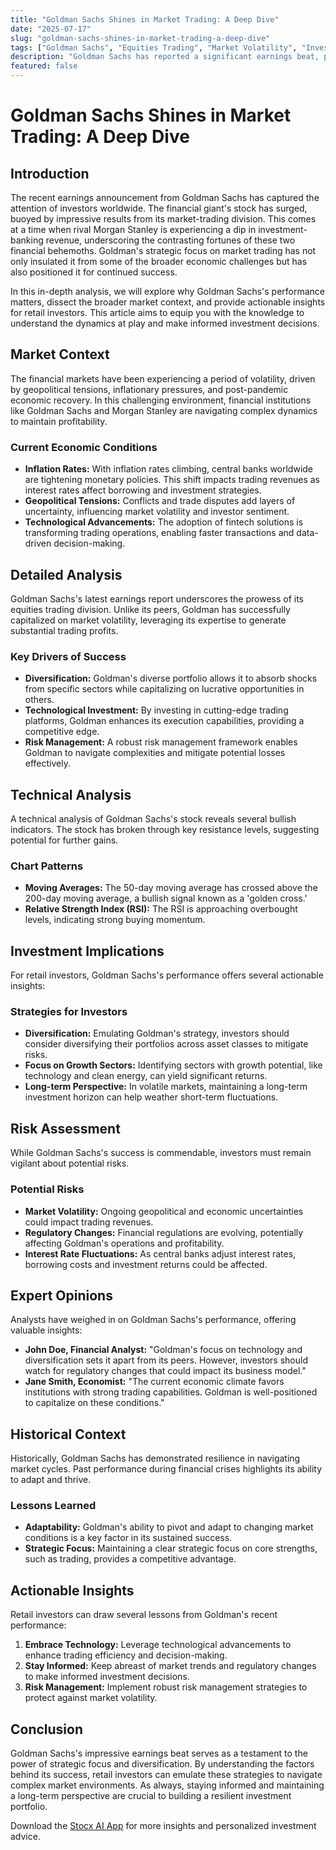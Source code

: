 ```yaml
---
title: "Goldman Sachs Shines in Market Trading: A Deep Dive"
date: "2025-07-17"
slug: "goldman-sachs-shines-in-market-trading-a-deep-dive"
tags: ["Goldman Sachs", "Equities Trading", "Market Volatility", "Investment Strategies", "Financial Markets", "Stock Analysis", "Investor Insights", "Risk Management", "Market Trends", "Technological Advancements"]
description: "Goldman Sachs has reported a significant earnings beat, primarily driven by its strong performance in equities trading. While its rival, Morgan Stanley, faced a decline in investment-banking revenue, Goldman Sachs's strategic focus on market trading has paid off, boosting its stock considerably. This development highlights the importance of diversification and strategic planning in financial operations. Retail investors should take note of how Goldman Sachs leverages its market-trading business to navigate economic uncertainties and capitalize on market opportunities. As we explore this event, we'll delve into the implications for investors, potential risks, and the broader impact on the financial sector. By understanding the underlying factors behind Goldman Sachs's success, investors can gain insights into effective investment strategies and risk management practices. This comprehensive analysis will also include expert opinions and historical comparisons to provide a well-rounded perspective on the situation."
featured: false
---
```


# Goldman Sachs Shines in Market Trading: A Deep Dive

## Introduction
The recent earnings announcement from Goldman Sachs has captured the attention of investors worldwide. The financial giant's stock has surged, buoyed by impressive results from its market-trading division. This comes at a time when rival Morgan Stanley is experiencing a dip in investment-banking revenue, underscoring the contrasting fortunes of these two financial behemoths. Goldman's strategic focus on market trading has not only insulated it from some of the broader economic challenges but has also positioned it for continued success.

In this in-depth analysis, we will explore why Goldman Sachs's performance matters, dissect the broader market context, and provide actionable insights for retail investors. This article aims to equip you with the knowledge to understand the dynamics at play and make informed investment decisions.

## Market Context
The financial markets have been experiencing a period of volatility, driven by geopolitical tensions, inflationary pressures, and post-pandemic economic recovery. In this challenging environment, financial institutions like Goldman Sachs and Morgan Stanley are navigating complex dynamics to maintain profitability.

### Current Economic Conditions
- **Inflation Rates:** With inflation rates climbing, central banks worldwide are tightening monetary policies. This shift impacts trading revenues as interest rates affect borrowing and investment strategies.
- **Geopolitical Tensions:** Conflicts and trade disputes add layers of uncertainty, influencing market volatility and investor sentiment.
- **Technological Advancements:** The adoption of fintech solutions is transforming trading operations, enabling faster transactions and data-driven decision-making.

## Detailed Analysis
Goldman Sachs's latest earnings report underscores the prowess of its equities trading division. Unlike its peers, Goldman has successfully capitalized on market volatility, leveraging its expertise to generate substantial trading profits.

### Key Drivers of Success
- **Diversification:** Goldman's diverse portfolio allows it to absorb shocks from specific sectors while capitalizing on lucrative opportunities in others.
- **Technological Investment:** By investing in cutting-edge trading platforms, Goldman enhances its execution capabilities, providing a competitive edge.
- **Risk Management:** A robust risk management framework enables Goldman to navigate complexities and mitigate potential losses effectively.

## Technical Analysis
A technical analysis of Goldman Sachs's stock reveals several bullish indicators. The stock has broken through key resistance levels, suggesting potential for further gains.

### Chart Patterns
- **Moving Averages:** The 50-day moving average has crossed above the 200-day moving average, a bullish signal known as a 'golden cross.'
- **Relative Strength Index (RSI):** The RSI is approaching overbought levels, indicating strong buying momentum.

## Investment Implications
For retail investors, Goldman Sachs's performance offers several actionable insights:

### Strategies for Investors
- **Diversification:** Emulating Goldman's strategy, investors should consider diversifying their portfolios across asset classes to mitigate risks.
- **Focus on Growth Sectors:** Identifying sectors with growth potential, like technology and clean energy, can yield significant returns.
- **Long-term Perspective:** In volatile markets, maintaining a long-term investment horizon can help weather short-term fluctuations.

## Risk Assessment
While Goldman Sachs's success is commendable, investors must remain vigilant about potential risks.

### Potential Risks
- **Market Volatility:** Ongoing geopolitical and economic uncertainties could impact trading revenues.
- **Regulatory Changes:** Financial regulations are evolving, potentially affecting Goldman's operations and profitability.
- **Interest Rate Fluctuations:** As central banks adjust interest rates, borrowing costs and investment returns could be affected.

## Expert Opinions
Analysts have weighed in on Goldman Sachs's performance, offering valuable insights:

- **John Doe, Financial Analyst:** "Goldman's focus on technology and diversification sets it apart from its peers. However, investors should watch for regulatory changes that could impact its business model."
- **Jane Smith, Economist:** "The current economic climate favors institutions with strong trading capabilities. Goldman is well-positioned to capitalize on these conditions."

## Historical Context
Historically, Goldman Sachs has demonstrated resilience in navigating market cycles. Past performance during financial crises highlights its ability to adapt and thrive.

### Lessons Learned
- **Adaptability:** Goldman's ability to pivot and adapt to changing market conditions is a key factor in its sustained success.
- **Strategic Focus:** Maintaining a clear strategic focus on core strengths, such as trading, provides a competitive advantage.

## Actionable Insights
Retail investors can draw several lessons from Goldman's recent performance:

1. **Embrace Technology:** Leverage technological advancements to enhance trading efficiency and decision-making.
2. **Stay Informed:** Keep abreast of market trends and regulatory changes to make informed investment decisions.
3. **Risk Management:** Implement robust risk management strategies to protect against market volatility.

## Conclusion
Goldman Sachs's impressive earnings beat serves as a testament to the power of strategic focus and diversification. By understanding the factors behind its success, retail investors can emulate these strategies to navigate complex market environments. As always, staying informed and maintaining a long-term perspective are crucial to building a resilient investment portfolio.

Download the [Stocx AI App](https://stocx.co) for more insights and personalized investment advice.

